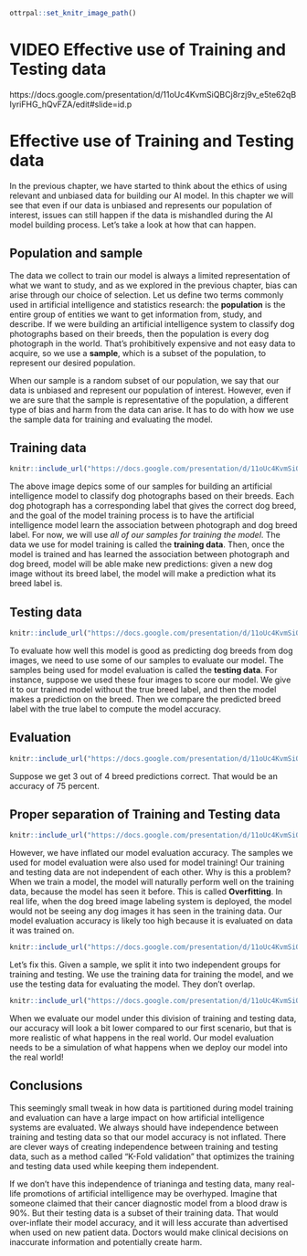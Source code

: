 
```r
ottrpal::set_knitr_image_path()
```
# VIDEO Effective use of Training and Testing data

https://docs.google.com/presentation/d/11oUc4KvmSiQBCj8rzj9v_e5te62qBIyriFHG_hQvFZA/edit#slide=id.p

# Effective use of Training and Testing data

In the previous chapter, we have started to think about the ethics of using relevant and unbiased data for building our AI model. In this chapter we will see that even if our data is unbiased and represents our population of interest, issues can still happen if the data is mishandled during the AI model building process. Let's take a look at how that can happen.

## Population and sample

The data we collect to train our model is always a limited representation of what we want to study, and as we explored in the previous chapter, bias can arise through our choice of selection. Let us define two terms commonly used in artificial intelligence and statistics research: the **population** is the entire group of entities we want to get information from, study, and describe. If we were building an artificial intelligence system to classify dog photographs based on their breeds, then the population is every dog photograph in the world. That’s prohibitively expensive and not easy data to acquire, so we use a **sample**, which is a subset of the population, to represent our desired population.

When our sample is a random subset of our population, we say that our data is unbiased and represent our population of interest. However, even if we are sure that the sample is representative of the population, a different type of bias and harm from the data can arise. It has to do with how we use the sample data for training and evaluating the model.

## Training data

```r
knitr::include_url("https://docs.google.com/presentation/d/11oUc4KvmSiQBCj8rzj9v_e5te62qBIyriFHG_hQvFZA/edit#slide=id.g262d5f57190_0_22")
```

The above image depics some of our samples for building an artificial intelligence model to classify dog photographs based on their breeds. Each dog photograph has a corresponding label that gives the correct dog breed, and the goal of the model training process is to have the artificial intelligence model learn the association between photograph and dog breed label. For now, we will use *all of our samples for training the model*. The data we use for model training is called the **training data**. Then, once the model is trained and has learned the association between photograph and dog breed, model will be able make new predictions: given a new dog image without its breed label, the model will make a prediction what its breed label is. 

## Testing data

```r
knitr::include_url("https://docs.google.com/presentation/d/11oUc4KvmSiQBCj8rzj9v_e5te62qBIyriFHG_hQvFZA/edit#slide=id.g262d5f57190_0_28")
```

To evaluate how well this model is good as predicting dog breeds from dog images, we need to use some of our samples to evaluate our model. The samples being used for model evaluation is called the **testing data**. For instance, suppose we used these four images to score our model. We give it to our trained model without the true breed label, and then the model makes a prediction on the breed. Then we compare the predicted breed label with the true label to compute the model accuracy. 


## Evaluation

```r
knitr::include_url("https://docs.google.com/presentation/d/11oUc4KvmSiQBCj8rzj9v_e5te62qBIyriFHG_hQvFZA/edit#slide=id.g262d5f57190_0_38")
```

Suppose we get 3 out of 4 breed predictions correct. That would be an accuracy of 75 percent.

## Proper separation of Training and Testing data

```r
knitr::include_url("https://docs.google.com/presentation/d/11oUc4KvmSiQBCj8rzj9v_e5te62qBIyriFHG_hQvFZA/edit#slide=id.g262d5f57190_0_57")
```

However, we have inflated our model evaluation accuracy. The samples we used for model evaluation were also used for model training! Our training and testing data are not independent of each other. Why is this a problem? When we train a model, the model will naturally perform well on the training data, because the model has seen it before. This is called **Overfitting**. In real life, when the dog breed image labeling system is deployed, the model would not be seeing any dog images it has seen in the training data. Our model evaluation accuracy is likely too high because it is evaluated on data it was trained on. 

```r
knitr::include_url("https://docs.google.com/presentation/d/11oUc4KvmSiQBCj8rzj9v_e5te62qBIyriFHG_hQvFZA/edit#slide=id.g262d5f57190_0_65")
```

Let’s fix this. Given a sample, we split it into two independent groups for training and testing. We use the training data for training the model, and we use the testing data for evaluating the model. They don’t overlap. 

```r
knitr::include_url("https://docs.google.com/presentation/d/11oUc4KvmSiQBCj8rzj9v_e5te62qBIyriFHG_hQvFZA/edit#slide=id.g262d5f57190_0_75")
```

When we evaluate our model under this division of training and testing data, our accuracy will look a bit lower compared to our first scenario, but that is more realistic of what happens in the real world. Our model evaluation needs to be a simulation of what happens when we deploy our model into the real world! 

## Conclusions

This seemingly small tweak in how data is partitioned during model training and evaluation can have a large impact on how artificial intelligence systems are evaluated. We always should have independence between training and testing data so that our model accuracy is not inflated. There are clever ways of creating independence between training and testing data, such as a method called "K-Fold validation" that optimizes the training and testing data used while keeping them independent.

If we don't have this independence of trianinga and testing data, many real-life promotions of artificial intelligence may be overhyped. Imagine that someone claimed that their cancer diagnostic model from a blood draw is 90%. But their testing data is a subset of their training data. That would over-inflate their model accuracy, and it will less accurate than advertised when used on new patient data. Doctors would make clinical decisions on inaccurate information and potentially create harm. 




